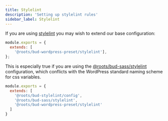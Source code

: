 ```yaml
---
title: Stylelint
description: 'Setting up stylelint rules'
sidebar_label: Stylelint
---
```


If you are using [stylelint](https://stylelint.io/) you may wish to extend our base configuration:

```js
module.exports = {
  extends: [
    '@roots/bud-wordpress-preset/stylelint'],
};
```

This is especially true if you are using the [@roots/bud-sass/stylelint](/extensions/bud-sass) configuration, which conflicts with the WordPress standard naming scheme for css variables.

```js
module.exports = {
  extends: [
    '@roots/bud-stylelint/config',
    '@roots/bud-sass/stylelint',
    '@roots/bud-wordpress-preset/stylelint'
  ]
}
```
